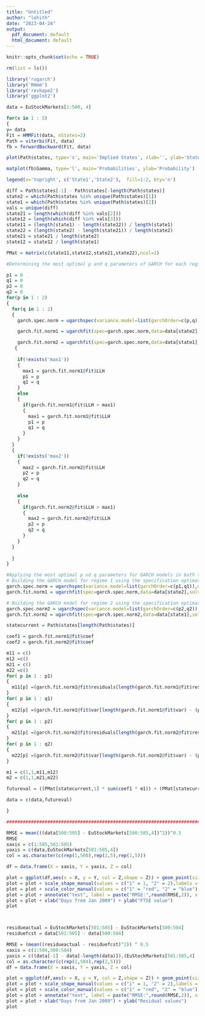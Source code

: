 ---
title: "Untitled"
author: "lohith"
date: "2023-04-24"
output:
  pdf_document: default
  html_document: default
---

```{r setup, include=FALSE}
knitr::opts_chunk$set(echo = TRUE)
```

```{r}
rm(list = ls())

library('rugarch')
library('RHmm')
library('reshape2')
library('ggplot2')

data = EuStockMarkets[1:500, 4]

for(x in 1 : 5)
{
y= data
Fit = HMMFit(data, nStates=2)
Path = viterbi(Fit, data)
fb = forwardBackward(Fit, data)

plot(Path$states, type='s', main='Implied States', xlab='', ylab='State')

matplot(fb$Gamma, type='l', main='Probabilities', ylab='Probability')

legend(x='topright', c('State1','State2'),  fill=1:2, bty='n')

diff = Path$states[-1] - Path$states[-length(Path$states)]
state2 = which(Path$states %in% unique(Path$states)[1])
state1 = which(Path$states %in% unique(Path$states)[2])
vals = unique(diff) 
state21 = length(which(diff %in% vals[2]))
state12 = length(which(diff %in% vals[3]))
state11 = (length(state1) - length(state12)) / length(state1)
state22 = (length(state2) - length(state21)) / length(state2)
state21 = state21 / length(state2)
state12 = state12 / length(state1)

PMat = matrix(c(state11,state12,state21,state22),ncol=2)

#Determining the most optimal p and q parameters of GARCH for each regime

p1 = 0
q1 = 0
p2 = 0
q2 = 0
for(p in 1 : 2)
{
  for(q in 1 : 2)
  {
    garch.spec.norm = ugarchspec(variance.model=list(garchOrder=c(p,q)),mean.model= list(armaOrder=c(0,0)),distribution.model = "norm")

    garch.fit.norm1 = ugarchfit(spec=garch.spec.norm,data=data[state2],solver.control=list(trace = 1))

    garch.fit.norm2 = ugarchfit(spec=garch.spec.norm,data=data[state1],solver.control=list(trace = 1))
   {
      
    if(!exists('max1'))
    {
      max1 = garch.fit.norm1@fit$LLH
      p1 = p
      q1 = q
    }
    else  
    {
      if(garch.fit.norm1@fit$LLH > max1)
      {
        max1 = garch.fit.norm1@fit$LLH
        p1 = p
        q1 = q
      }
    }
  }
  {
    if(!exists('max2'))
    {
      max2 = garch.fit.norm2@fit$LLH
      p2 = p
      q2 = q
    }
    
    else
    {
      if(garch.fit.norm2@fit$LLH > max1)
      {
        max2 = garch.fit.norm2@fit$LLH
        p2 = p
        q2 = q
      }
    }
  }
  
  }
}

#Applying the most optimal p nd q parameters for GARCH models in both the regimes and building the GARCH models. 
# Building the GARCH model for regime 1 using the specification optimat p and q, i.e.,  p1 and q1 derived above.
garch.spec.norm = ugarchspec(variance.model=list(garchOrder=c(p1,q1)),mean.model= list(armaOrder=c(0,0)),distribution.model = "norm")
garch.fit.norm1 = ugarchfit(spec=garch.spec.norm,data=data[state2],solver.control=list(trace = 1))

# Building the GARCH model for regime 2 using the specification optimat p and q, i.e.,  p2 and q2 derived above.
garch.spec.norm2 = ugarchspec(variance.model=list(garchOrder=c(p2,q2)),mean.model= list(armaOrder=c(0,0)),distribution.model = "norm")
garch.fit.norm2 = ugarchfit(spec=garch.spec.norm2,data=data[state1],solver.control=list(trace = 1))

statecurrent = Path$states[length(Path$states)]

coef1 = garch.fit.norm1@fit$coef
coef2 = garch.fit.norm2@fit$coef

m11 = c()
m12 =c()
m21 = c()
m22 =c()
for( p in 1 : p1)
{
  m11[p] =(garch.fit.norm1@fit$residuals[length(garch.fit.norm1@fit$residuals) - (p - 1)]) ^ 2
}
for( p in 1 : q1)
{
  m12[p] =(garch.fit.norm1@fit$var[length(garch.fit.norm1@fit$var) - (p - 1)])
}
for( p in 1 : p2)
{
  m21[p] =(garch.fit.norm2@fit$residuals[length(garch.fit.norm2@fit$residuals) - (p - 1)]) ^ 2
}
for( p in 1 : q2)
{
  m22[p] =(garch.fit.norm2@fit$var[length(garch.fit.norm2@fit$var) - (p - 1)])
}

m1 = c(1,1,m11,m12)
m2 = c(1,1,m21,m22)

futureval = ((PMat[statecurrent,1] * sum(coef1 * m1)) + (PMat[statecurrent,2] * sum(coef2 * m2))) ^ 0.5 + mean(data)

data = c(data,futureval)

}

##########################################################################

RMSE = mean(((data[500:505] - EuStockMarkets[500:505,4])^2))^0.5
RMSE
xaxis = c(1:505,501:505)
yaxis = c(data,EuStockMarkets[501:505,4])
col = as.character(c(rep(1,500),rep(2,5),rep(1,5)))

df = data.frame(X = xaxis, Y = yaxis, Z = col)

plot = ggplot(df,aes(x = X, y = Y, col = Z,shape = Z)) + geom_point(size= 3)
plot = plot + scale_shape_manual(values = c("1" = 1, "2" = 2),labels = c("1" = "Actual","2" = "Predicted"))
plot = plot + scale_color_manual(values = c("1" = "red", "2" = "blue"),labels = c("1" = "Actual","2" = "Predicted"))
plot = plot + annotate("text", label = paste("RMSE:",round(RMSE,2)), x = 200, y = 2800) + theme(legend.position = "bottom",legend.title = element_blank())
plot = plot + xlab("Days from Jan 2009") + ylab("FTSE value") 
plot 



residueactual = EuStockMarkets[501:505] - EuStockMarkets[500:504]
residuefcst = data[501:505] - data[500:504]

RMSE = (mean((residueactual - residuefcst)^2)) ^ 0.5
xaxis = c(1:504,500:504)
yaxis = c((data[-1] - data[-length(data)]),(EuStockMarkets[501:505,4] - EuStockMarkets[500:504,4]))
col = as.character(c(rep(1,504),rep(2,5)))
df = data.frame(X = xaxis, Y = yaxis, Z = col)

plot = ggplot(df,aes(x = X, y = Y, col = Z,shape = Z)) + geom_point(size =3)
plot = plot + scale_shape_manual(values = c("1" = 1, "2" = 2),labels = c("1" = "Actual","2" = "Predicted"))
plot = plot + scale_color_manual(values = c("1" = "red", "2" = "blue"),labels = c("1" = "Actual","2" = "Predicted"))
plot = plot + annotate("text", label = paste("RMSE:",round(RMSE,2)), x = 200, y = 100) + theme(legend.position = "bottom",legend.title = element_blank())
plot = plot + xlab("Days from Jan 2009") + ylab("Residual values") 
plot
```
